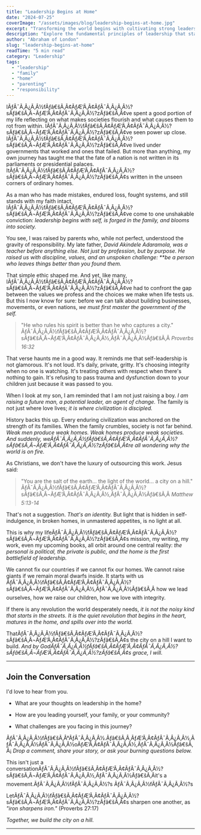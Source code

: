 ```yaml
---
title: "Leadership Begins at Home"
date: "2024-07-25"
coverImage: "/assets/images/blog/leadership-begins-at-home.jpg"
excerpt: "Transforming the world begins with cultivating strong leadership within your own home. Learn the principles that empower families to thrive."
description: "Explore the fundamental principles of leadership that start within the home, empowering families and fostering environments of growth and influence."
author: "Abraham of London"
slug: "leadership-begins-at-home"
readTime: "5 min read"
category: "Leadership"
tags:
  - "leadership"
  - "family"
  - "home"
  - "parenting"
  - "responsibility"
---
```


IÃƒÂ¯Ã‚Â¿Ã‚Â½fÃƒâ€šÃ‚Â¢ÃƒÆ’Ã‚Â¢ÃƒÂ¯Ã‚Â¿Ã‚Â½?sÃƒâ€šÃ‚Â¬ÃƒÆ’Ã‚Â¢ÃƒÂ¯Ã‚Â¿Ã‚Â½?zÃƒâ€šÃ‚Â¢ve spent a good portion of my life reflecting on what makes societies flourish and what causes them to rot from within. IÃƒÂ¯Ã‚Â¿Ã‚Â½fÃƒâ€šÃ‚Â¢ÃƒÆ’Ã‚Â¢ÃƒÂ¯Ã‚Â¿Ã‚Â½?sÃƒâ€šÃ‚Â¬ÃƒÆ’Ã‚Â¢ÃƒÂ¯Ã‚Â¿Ã‚Â½?zÃƒâ€šÃ‚Â¢ve seen power up close. IÃƒÂ¯Ã‚Â¿Ã‚Â½fÃƒâ€šÃ‚Â¢ÃƒÆ’Ã‚Â¢ÃƒÂ¯Ã‚Â¿Ã‚Â½?sÃƒâ€šÃ‚Â¬ÃƒÆ’Ã‚Â¢ÃƒÂ¯Ã‚Â¿Ã‚Â½?zÃƒâ€šÃ‚Â¢ve lived under governments that worked and ones that failed. But more than anything, my own journey has taught me that the fate of a nation is not written in its parliaments or presidential palaces. ItÃƒÂ¯Ã‚Â¿Ã‚Â½fÃƒâ€šÃ‚Â¢ÃƒÆ’Ã‚Â¢ÃƒÂ¯Ã‚Â¿Ã‚Â½?sÃƒâ€šÃ‚Â¬ÃƒÆ’Ã‚Â¢ÃƒÂ¯Ã‚Â¿Ã‚Â½?zÃƒâ€šÃ‚Â¢s written in the unseen corners of ordinary homes.

As a man who has made mistakes, endured loss, fought systems, and still stands with my faith intact, IÃƒÂ¯Ã‚Â¿Ã‚Â½fÃƒâ€šÃ‚Â¢ÃƒÆ’Ã‚Â¢ÃƒÂ¯Ã‚Â¿Ã‚Â½?sÃƒâ€šÃ‚Â¬ÃƒÆ’Ã‚Â¢ÃƒÂ¯Ã‚Â¿Ã‚Â½?zÃƒâ€šÃ‚Â¢ve come to one unshakable conviction: _leadership begins with self, is forged in the family, and blooms into society._

You see, I was raised by parents who, while not perfect, understood the gravity of responsibility. My late father, _David Akindele Adaramola, was a teacher before anything else. Not just by profession, but by purpose. He raised us with discipline, values, and an unspoken challenge: \*\*be a person who leaves things better than you found them._

That simple ethic shaped me. And yet, like many, IÃƒÂ¯Ã‚Â¿Ã‚Â½fÃƒâ€šÃ‚Â¢ÃƒÆ’Ã‚Â¢ÃƒÂ¯Ã‚Â¿Ã‚Â½?sÃƒâ€šÃ‚Â¬ÃƒÆ’Ã‚Â¢ÃƒÂ¯Ã‚Â¿Ã‚Â½?zÃƒâ€šÃ‚Â¢ve had to confront the gap between the values we profess and the choices we make when life tests us. But this I now know for sure: before we can talk about building businesses, movements, or even nations, _we must first master the government of the self._

> "He who rules his spirit is better than he who captures a city." ÃƒÂ¯Ã‚Â¿Ã‚Â½fÃƒâ€šÃ‚Â¢ÃƒÆ’Ã‚Â¢ÃƒÂ¯Ã‚Â¿Ã‚Â½?sÃƒâ€šÃ‚Â¬ÃƒÆ’Ã‚Â¢ÃƒÂ¯Ã‚Â¿Ã‚Â½,ÃƒÂ¯Ã‚Â¿Ã‚Â½Ãƒâ€šÃ‚Â _Proverbs 16:32_

That verse haunts me in a good way. It reminds me that self-leadership is not glamorous. It's not loud. It's daily, private, gritty. It's choosing integrity when no one is watching. It's treating others with respect when there's nothing to gain. It's refusing to pass trauma and dysfunction down to your children just because it was passed to you.

When I look at my son, I am reminded that I am not just raising a boy. _I am raising a future man, a potential leader, an agent of change._ The family is not just where love lives; _it is where civilization is discipled._

History backs this up. Every enduring civilization was anchored on the strength of its families. When the family crumbles, society is not far behind. _Weak men produce weak homes. Weak homes produce weak societies. And suddenly, weÃƒÂ¯Ã‚Â¿Ã‚Â½fÃƒâ€šÃ‚Â¢ÃƒÆ’Ã‚Â¢ÃƒÂ¯Ã‚Â¿Ã‚Â½?sÃƒâ€šÃ‚Â¬ÃƒÆ’Ã‚Â¢ÃƒÂ¯Ã‚Â¿Ã‚Â½?zÃƒâ€šÃ‚Â¢re all wondering why the world is on fire._

As Christians, we don't have the luxury of outsourcing this work. Jesus said:

> "You are the salt of the earth... the light of the world... a city on a hill." ÃƒÂ¯Ã‚Â¿Ã‚Â½fÃƒâ€šÃ‚Â¢ÃƒÆ’Ã‚Â¢ÃƒÂ¯Ã‚Â¿Ã‚Â½?sÃƒâ€šÃ‚Â¬ÃƒÆ’Ã‚Â¢ÃƒÂ¯Ã‚Â¿Ã‚Â½,ÃƒÂ¯Ã‚Â¿Ã‚Â½Ãƒâ€šÃ‚Â _Matthew 5:13-14_

That's not a suggestion. _That's an identity._ But light that is hidden in self-indulgence, in broken homes, in unmastered appetites, is no light at all.

This is why my lifeÃƒÂ¯Ã‚Â¿Ã‚Â½fÃƒâ€šÃ‚Â¢ÃƒÆ’Ã‚Â¢ÃƒÂ¯Ã‚Â¿Ã‚Â½?sÃƒâ€šÃ‚Â¬ÃƒÆ’Ã‚Â¢ÃƒÂ¯Ã‚Â¿Ã‚Â½?zÃƒâ€šÃ‚Â¢s mission, my writing, my work, even my upcoming books, all orbit around one central reality: _the personal is political, the private is public, and the home is the first battlefield of leadership._

We cannot fix our countries if we cannot fix our homes. We cannot raise giants if we remain moral dwarfs inside. It starts with us ÃƒÂ¯Ã‚Â¿Ã‚Â½fÃƒâ€šÃ‚Â¢ÃƒÆ’Ã‚Â¢ÃƒÂ¯Ã‚Â¿Ã‚Â½?sÃƒâ€šÃ‚Â¬ÃƒÆ’Ã‚Â¢ÃƒÂ¯Ã‚Â¿Ã‚Â½,ÃƒÂ¯Ã‚Â¿Ã‚Â½Ãƒâ€šÃ‚Â how we lead ourselves, how we raise our children, how we love with integrity.

If there is any revolution the world desperately needs, _it is not the noisy kind that starts in the streets. It is the quiet revolution that begins in the heart, matures in the home, and spills over into the world._

ThatÃƒÂ¯Ã‚Â¿Ã‚Â½fÃƒâ€šÃ‚Â¢ÃƒÆ’Ã‚Â¢ÃƒÂ¯Ã‚Â¿Ã‚Â½?sÃƒâ€šÃ‚Â¬ÃƒÆ’Ã‚Â¢ÃƒÂ¯Ã‚Â¿Ã‚Â½?zÃƒâ€šÃ‚Â¢s the city on a hill I want to build. _And by GodÃƒÂ¯Ã‚Â¿Ã‚Â½fÃƒâ€šÃ‚Â¢ÃƒÆ’Ã‚Â¢ÃƒÂ¯Ã‚Â¿Ã‚Â½?sÃƒâ€šÃ‚Â¬ÃƒÆ’Ã‚Â¢ÃƒÂ¯Ã‚Â¿Ã‚Â½?zÃƒâ€šÃ‚Â¢s grace, I will._

---

## Join the Conversation

I'd love to hear from you.

- What are your thoughts on leadership in the home?

- How are you leading yourself, your family, or your community?

- What challenges are you facing in this journey?

ÃƒÂ¯Ã‚Â¿Ã‚Â½fÃƒâ€šÃ‚Â°ÃƒÂ¯Ã‚Â¿Ã‚Â½.Ãƒâ€šÃ‚Â¸ÃƒÆ’Ã‚Â¢ÃƒÂ¯Ã‚Â¿Ã‚Â½,ÃƒÂ¯Ã‚Â¿Ã‚Â½ÃƒÂ¯Ã‚Â¿Ã‚Â½oÃƒÆ’Ã‚Â¢ÃƒÂ¯Ã‚Â¿Ã‚Â½,ÃƒÂ¯Ã‚Â¿Ã‚Â½Ãƒâ€šÃ‚Â¡ _Drop a comment, share your story, or ask your burning questions below._

This isn't just a conversationÃƒÂ¯Ã‚Â¿Ã‚Â½fÃƒâ€šÃ‚Â¢ÃƒÆ’Ã‚Â¢ÃƒÂ¯Ã‚Â¿Ã‚Â½?sÃƒâ€šÃ‚Â¬ÃƒÆ’Ã‚Â¢ÃƒÂ¯Ã‚Â¿Ã‚Â½,ÃƒÂ¯Ã‚Â¿Ã‚Â½Ãƒâ€šÃ‚Âit's a movement.ÃƒÂ¯Ã‚Â¿Ã‚Â½fÃƒÂ¯Ã‚Â¿Ã‚Â½?s ÃƒÂ¯Ã‚Â¿Ã‚Â½fÃƒÂ¯Ã‚Â¿Ã‚Â½?s

LetÃƒÂ¯Ã‚Â¿Ã‚Â½fÃƒâ€šÃ‚Â¢ÃƒÆ’Ã‚Â¢ÃƒÂ¯Ã‚Â¿Ã‚Â½?sÃƒâ€šÃ‚Â¬ÃƒÆ’Ã‚Â¢ÃƒÂ¯Ã‚Â¿Ã‚Â½?zÃƒâ€šÃ‚Â¢s sharpen one another, as _"iron sharpens iron."_ (Proverbs 27:17)

_Together, we build the city on a hill._

---

